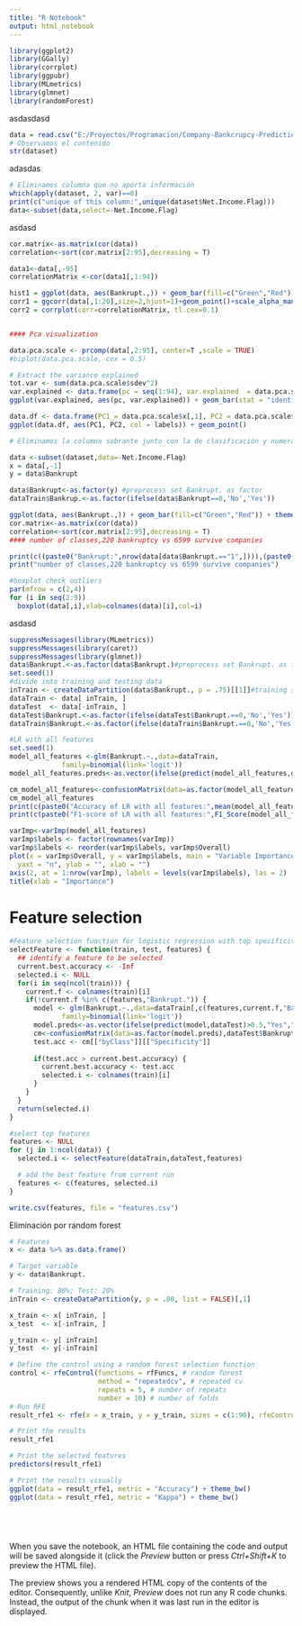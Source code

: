 ```yaml
---
title: "R Notebook"
output: html_notebook
---
```


```r
library(ggplot2)
library(GGally)
library(corrplot)
library(ggpubr)
library(MLmetrics)
library(glmnet)
library(randomForest)
```

asdasdasd

```r
data = read.csv("E:/Proyectos/Programacion/Company-Bankcrupcy-Prediction/data.csv", sep=',')
# Observamos el contenido 
str(dataset)

```

adasdas

```r
# Eliminamos columna que no aporta información
which(apply(dataset, 2, var)==0)
print(c("unique of this column:",unique(dataset$Net.Income.Flag)))
data<-subset(data,select=-Net.Income.Flag)
```

asdasd
```r
cor.matrix<-as.matrix(cor(data))
correlation<-sort(cor.matrix[2:95],decreasing = T)

data1<-data[,-95]
correlationMatrix <-cor(data1[,1:94])

hist1 = ggplot(data, aes(Bankrupt.,)) + geom_bar(fill=c("Green","Red")) + theme_bw()+ggtitle("Survive(0) VS Bankruptcy(1)")+theme(plot.title = element_text(hjust = 0.5))+xlab("Survive(0)                              Bankruptcy(1)")
corr1 = ggcorr(data[,1:20],size=2,hjust=1)+geom_point()+scale_alpha_manual()+guides()
corr2 = corrplot(corr=correlationMatrix, tl.cex=0.1)
```



```r
```


```r
#### Pca visualization

data.pca.scale <- prcomp(data[,2:95], center=T ,scale = TRUE)
#biplot(data.pca.scale, cex = 0.5)

# Extract the variance explained 
tot.var <- sum(data.pca.scale$sdev^2)
var.explained <- data.frame(pc = seq(1:94), var.explained  = data.pca.scale$sdev^2/tot.var ) 
ggplot(var.explained, aes(pc, var.explained)) + geom_bar(stat = "identity") + ggtitle("Bankruptcy")

data.df <- data.frame(PC1 = data.pca.scale$x[,1], PC2 = data.pca.scale$x[,2], PC3 = data.pca.scale$x[,3], labels = as.factor(data$Bankrupt.))
ggplot(data.df, aes(PC1, PC2, col = labels)) + geom_point()
```


```r
# Eliminamos la columna sobrante junto con la de clasificación y numeración

data <-subset(dataset,data=-Net.Income.Flag)
x = data[,-1]
y = data$Bankrupt

data$Bankrupt<-as.factor(y) #preprocess set Bankrupt. as factor
dataTrain$Bankrup.<-as.factor(ifelse(data$Bankrupt==0,'No','Yes'))

```

```r
ggplot(data, aes(Bankrupt.,)) + geom_bar(fill=c("Green","Red")) + theme_bw()+ggtitle("Survive(0) VS Bankruptcy(1)")+theme(plot.title = element_text(hjust = 0.5))+xlab("Survive(0)                              Bankruptcy(1)")
cor.matrix<-as.matrix(cor(data))
correlation<-sort(cor.matrix[2:95],decreasing = T)
#### number of classes,220 bankruptcy vs 6599 survive companies

print(c((paste0("Bankrupt:",nrow(data[data$Bankrupt.=="1",]))),(paste0("Surivive:",nrow(data[data$Bankrupt.=="0",])))))
print("number of classes,220 bankruptcy vs 6599 survive companies")
```


```r

#boxplot check outliers
par(mfrow = c(2,4))
for (i in seq(2:9))
  boxplot(data[,i],xlab=colnames(data)[i],col=i)

```

asdasd
```r
suppressMessages(library(MLmetrics))
suppressMessages(library(caret))
suppressMessages(library(glmnet))
data$Bankrupt.<-as.factor(data$Bankrupt.)#preprocess set Bankrupt. as factor
set.seed(1)
#divide into training and testing data
inTrain <- createDataPartition(data$Bankrupt., p = .75)[[1]]#training set 75%
dataTrain <- data[ inTrain, ]
dataTest  <- data[-inTrain, ]
dataTest$Bankrupt.<-as.factor(ifelse(dataTest$Bankrupt.==0,'No','Yes'))
dataTrain$Bankrupt.<-as.factor(ifelse(dataTrain$Bankrupt.==0,'No','Yes'))

```

```r

#LR with all features
set.seed(1)
model_all_features <-glm(Bankrupt.~.,data=dataTrain,
             family=binomial(link='logit'))
model_all_features.preds<-as.vector(ifelse(predict(model_all_features,dataTest)>0.5,"Yes","No"))

cm_model_all_features<-confusionMatrix(data=as.factor(model_all_features.preds),dataTest$Bankrupt.)
cm_model_all_features
print(c(paste0("Accuracy of LR with all features:",mean(model_all_features.preds == dataTest$Bankrupt.))))
print(c(paste0("F1-score of LR with all features:",F1_Score(model_all_features.preds,dataTest$Bankrupt.))))


```


```r

varImp<-varImp(model_all_features)
varImp$labels <- factor(rownames(varImp))
varImp$labels <- reorder(varImp$labels, varImp$Overall)
plot(x = varImp$Overall, y = varImp$labels, main = "Variable Importance", 
  yaxt = "n", ylab = "", xlab = "")
axis(2, at = 1:nrow(varImp), labels = levels(varImp$labels), las = 2)
title(xlab = "Importance")

```
# Feature selection

```r
#Feature selection function for logistic regression with top specificity
selectFeature <- function(train, test, features) {
  ## identify a feature to be selected
  current.best.accuracy <- -Inf
  selected.i <- NULL
  for(i in seq(ncol(train))) {
    current.f <- colnames(train)[i]
    if(!current.f %in% c(features,"Bankrupt.")) {
      model <- glm(Bankrupt.~.,data=dataTrain[,c(features,current.f,"Bankrupt.")],
             family=binomial(link='logit'))
      model.preds<-as.vector(ifelse(predict(model,dataTest)>0.5,"Yes","No"))
      cm<-confusionMatrix(data=as.factor(model.preds),dataTest$Bankrupt.)
      test.acc <- cm[["byClass"]][["Specificity"]]
      
      if(test.acc > current.best.accuracy) {
        current.best.accuracy <- test.acc
        selected.i <- colnames(train)[i]
      }
    }
  }
  return(selected.i)
}

```


```r
#select top features
features <- NULL
for (j in 1:ncol(data)) {
  selected.i <- selectFeature(dataTrain,dataTest,features)

  # add the best feature from current run
  features <- c(features, selected.i)
}

write.csv(features, file = "features.csv")

```

Eliminación por random forest


```r
# Features
x <- data %>% as.data.frame()

# Target variable
y <- data$Bankrupt.

# Training: 80%; Test: 20%
inTrain <- createDataPartition(y, p = .80, list = FALSE)[,1]

x_train <- x[ inTrain, ]
x_test  <- x[-inTrain, ]

y_train <- y[ inTrain]
y_test  <- y[-inTrain]


```


```r
# Define the control using a random forest selection function
control <- rfeControl(functions = rfFuncs, # random forest
                      method = "repeatedcv", # repeated cv
                      repeats = 5, # number of repeats
                      number = 10) # number of folds
# Run RFE
result_rfe1 <- rfe(x = x_train, y = y_train, sizes = c(1:90), rfeControl = control)

# Print the results
result_rfe1

# Print the selected features
predictors(result_rfe1)

# Print the results visually
ggplot(data = result_rfe1, metric = "Accuracy") + theme_bw()
ggplot(data = result_rfe1, metric = "Kappa") + theme_bw()

```


```r
```


```r
```


```r
```


```r
```

When you save the notebook, an HTML file containing the code and output will be saved alongside it (click the *Preview* button or press *Ctrl+Shift+K* to preview the HTML file).

The preview shows you a rendered HTML copy of the contents of the editor. Consequently, unlike *Knit*, *Preview* does not run any R code chunks. Instead, the output of the chunk when it was last run in the editor is displayed.
